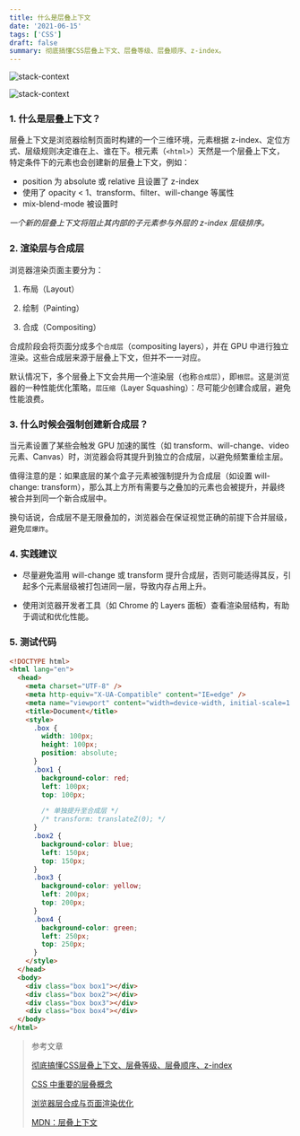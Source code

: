 ```yaml
---
title: 什么是层叠上下文
date: '2021-06-15'
tags: ['CSS']
draft: false
summary: 彻底搞懂CSS层叠上下文、层叠等级、层叠顺序、z-index。
---
```


<TOCInline toc={props.toc} asDisclosure />

![stack-context](/static/images/stack-context/01.png)

![stack-context](/static/images/stack-context/02.png)

### 1. 什么是层叠上下文？

层叠上下文是浏览器绘制页面时构建的一个三维环境，元素根据 z-index、定位方式、层级规则决定谁在上、谁在下。根元素（`<html>`）天然是一个层叠上下文，特定条件下的元素也会创建新的层叠上下文，例如：

- position 为 absolute 或 relative 且设置了 z-index
- 使用了 opacity < 1、transform、filter、will-change 等属性
- mix-blend-mode 被设置时

_一个新的层叠上下文将阻止其内部的子元素参与外层的 z-index 层级排序。_

### 2. 渲染层与合成层

浏览器渲染页面主要分为：

1. 布局（Layout）

2. 绘制（Painting）

3. 合成（Compositing）

合成阶段会将页面分成多个`合成层`（compositing layers），并在 GPU 中进行独立渲染。这些合成层来源于层叠上下文，但并不一一对应。

默认情况下，多个层叠上下文会共用一个渲染层（也称`合成层`），即`根层`。这是浏览器的一种性能优化策略，`层压缩`（Layer Squashing）：尽可能少创建合成层，避免性能浪费。

### 3. 什么时候会强制创建新合成层？

当元素设置了某些会触发 GPU 加速的属性（如 transform、will-change、video 元素、Canvas）时，浏览器会将其提升到独立的合成层，以避免频繁重绘主层。

值得注意的是：如果底层的某个盒子元素被强制提升为合成层（如设置 will-change: transform），那么其上方所有需要与之叠加的元素也会被提升，并最终被合并到同一个新合成层中。

换句话说，合成层不是无限叠加的，浏览器会在保证视觉正确的前提下合并层级，避免`层爆炸`。

### 4. 实践建议

- 尽量避免滥用 will-change 或 transform 提升合成层，否则可能适得其反，引起多个元素层级被打包进同一层，导致内存占用上升。

- 使用浏览器开发者工具（如 Chrome 的 Layers 面板）查看渲染层结构，有助于调试和优化性能。

### 5. 测试代码

```html
<!DOCTYPE html>
<html lang="en">
  <head>
    <meta charset="UTF-8" />
    <meta http-equiv="X-UA-Compatible" content="IE=edge" />
    <meta name="viewport" content="width=device-width, initial-scale=1.0" />
    <title>Document</title>
    <style>
      .box {
        width: 100px;
        height: 100px;
        position: absolute;
      }
      .box1 {
        background-color: red;
        left: 100px;
        top: 100px;

        /* 单独提升至合成层 */
        /* transform: translateZ(0); */
      }
      .box2 {
        background-color: blue;
        left: 150px;
        top: 150px;
      }
      .box3 {
        background-color: yellow;
        left: 200px;
        top: 200px;
      }
      .box4 {
        background-color: green;
        left: 250px;
        top: 250px;
      }
    </style>
  </head>
  <body>
    <div class="box box1"></div>
    <div class="box box2"></div>
    <div class="box box3"></div>
    <div class="box box4"></div>
  </body>
</html>
```

> 参考文章
>
> [彻底搞懂CSS层叠上下文、层叠等级、层叠顺序、z-index](https://juejin.cn/post/6844903667175260174)
>
> [CSS 中重要的层叠概念](https://juejin.cn/post/6844904145766334472)
>
> [浏览器层合成与页面渲染优化](https://juejin.cn/post/6844903966573068301)
>
> [MDN：层叠上下文](https://developer.mozilla.org/zh-CN/docs/Web/CSS/CSS_Positioning/Understanding_z_index/The_stacking_context)
